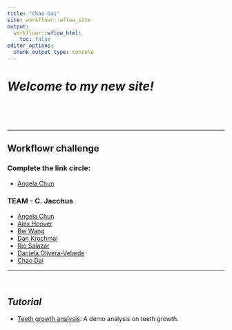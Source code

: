 ```yaml
---
title: "Chao Dai"
site: workflowr::wflow_site
output:
  workflowr::wflow_html:
    toc: false
editor_options:
  chunk_output_type: console
---
```


# *Welcome to my new site!*

<br><br><br>

---

## **Workflowr challenge**

### Complete the link circle: 

* [Angela Chun](https://kkanga01.github.io/myproject/) 

### TEAM - C. Jacchus

* [Angela Chun](https://kkanga01.github.io/myproject/) 
* [Alex Hoover](https://amhoover.github.io/myproject/)
* [Bei Wang](https://beiwo07.github.io/myproject_test/)
* [Dan Krochmal](https://sn0wscape.github.io/qBio6_reproducibility_session/)
* [Rio Salazar](https://rsalazar2.github.io/myproject/)
* [Daniela Olivera-Velarde](https://dani-ol-vel.github.io/myproject/)
* [Chao Dai](https://daiuc.github.io/workflowr_project)


---

<br>

## *Tutorial* 


* [Teeth growth analysis](teeth.html): A demo analysis on teeth growth.
